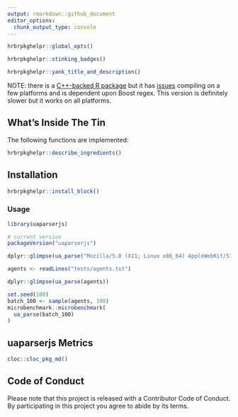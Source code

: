 ```yaml
---
output: rmarkdown::github_document
editor_options: 
  chunk_output_type: console
---
```

```r
hrbrpkghelpr::global_opts()
```

```r
hrbrpkghelpr::stinking_badges()
```

```r
hrbrpkghelpr::yank_title_and_description()
```

NOTE: there is a [C++-backed R package](https://github.com/ua-parser/uap-r) but it has [issues](https://github.com/ua-parser/uap-r/issues) compiling on a few platforms and is dependent upon Boost regex. This version is definitely slower but it works on all platforms.

## What's Inside The Tin

The following functions are implemented:

```r
hrbrpkghelpr::describe_ingredients()
```

## Installation

```r
hrbrpkghelpr::install_block()
```

### Usage

```r
library(uaparserjs)

# current version
packageVersion("uaparserjs")

dplyr::glimpse(ua_parse("Mozilla/5.0 (X11; Linux x86_64) AppleWebKit/535.2 (KHTML, like Gecko) Ubuntu/11.10 Chromium/15.0.874.106 Chrome/15.0.874.106 Safari/535.2"))

agents <- readLines("tests/agents.txt")

dplyr::glimpse(ua_parse(agents))

set.seed(100)
batch_100 <- sample(agents, 100)
microbenchmark::microbenchmark(
  ua_parse(batch_100)
)

```

## uaparserjs Metrics

```r
cloc::cloc_pkg_md()
```

## Code of Conduct

Please note that this project is released with a Contributor Code of Conduct. 
By participating in this project you agree to abide by its terms.
